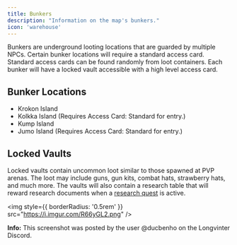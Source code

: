 ```yaml
---
title: Bunkers
description: "Information on the map's bunkers."
icon: 'warehouse'
---
```


<div style={{ overflow: 'hidden' }}>

Bunkers are underground looting locations that are guarded by multiple NPCs. Certain bunker locations will require a standard access card. Standard access cards can be found randomly from loot containers. Each bunker will have a locked vault accessible with a high level access card. 

## Bunker Locations

- Krokon Island
- Kolkka Island (Requires Access Card: Standard for entry.)
- Kump Island
- Jumo Island (Requires Access Card: Standard for entry.)

## Locked Vaults

Locked vaults contain uncommon loot similar to those spawned at PVP arenas. The loot may include guns, gun kits, combat hats, strawberry hats, and much more. The vaults will also contain a research table that will reward research documents when a [research quest](/gameplay/quests) is active.

<img
  style={{ borderRadius: '0.5rem' }}
  src="https://i.imgur.com/R66yGL2.png"
/>

<Info>**Info:** This screenshot was posted by the user @ducbenho on the Longvinter Discord.</Info>

</div>